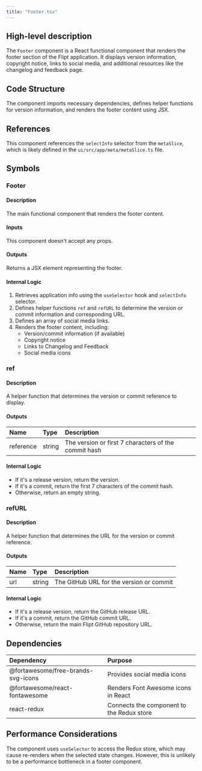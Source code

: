 ```yaml
---
title: "Footer.tsx"
---
```


## High-level description
The `Footer` component is a React functional component that renders the footer section of the Flipt application. It displays version information, copyright notice, links to social media, and additional resources like the changelog and feedback page.

## Code Structure
The component imports necessary dependencies, defines helper functions for version information, and renders the footer content using JSX.

## References
This component references the `selectInfo` selector from the `metaSlice`, which is likely defined in the `ui/src/app/meta/metaSlice.ts` file.

## Symbols

### Footer
#### Description
The main functional component that renders the footer content.

#### Inputs
This component doesn't accept any props.

#### Outputs
Returns a JSX element representing the footer.

#### Internal Logic
1. Retrieves application info using the `useSelector` hook and `selectInfo` selector.
2. Defines helper functions `ref` and `refURL` to determine the version or commit information and corresponding URL.
3. Defines an array of social media links.
4. Renders the footer content, including:
   - Version/commit information (if available)
   - Copyright notice
   - Links to Changelog and Feedback
   - Social media icons

### ref
#### Description
A helper function that determines the version or commit reference to display.

#### Outputs
| Name | Type | Description |
|:-----|:-----|:------------|
| reference | string | The version or first 7 characters of the commit hash |

#### Internal Logic
- If it's a release version, return the version.
- If it's a commit, return the first 7 characters of the commit hash.
- Otherwise, return an empty string.

### refURL
#### Description
A helper function that determines the URL for the version or commit reference.

#### Outputs
| Name | Type | Description |
|:-----|:-----|:------------|
| url | string | The GitHub URL for the version or commit |

#### Internal Logic
- If it's a release version, return the GitHub release URL.
- If it's a commit, return the GitHub commit URL.
- Otherwise, return the main Flipt GitHub repository URL.

## Dependencies
| Dependency | Purpose |
|:-----------|:--------|
| @fortawesome/free-brands-svg-icons | Provides social media icons |
| @fortawesome/react-fontawesome | Renders Font Awesome icons in React |
| react-redux | Connects the component to the Redux store |

## Performance Considerations
The component uses `useSelector` to access the Redux store, which may cause re-renders when the selected state changes. However, this is unlikely to be a performance bottleneck in a footer component.